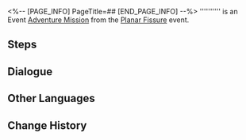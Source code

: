 <%-- [PAGE_INFO]
PageTitle=##
[END_PAGE_INFO] --%>
{{Stub|Dialogue.}}
{{Mission Infobox
|id            = 8012401
|title         = 
|image         = <!--Mission .png-->
|type          = Adventure
|event_name    = Planar Fissure
|chapter       = 
|requirements  = 
* [[Adventure Mission]] ''[[Simulated Universe (II)]]'' completed
* [[Trailblaze Mission]] ''[[No Time for Me, My Friend]]'' completed
|summary       = <!--official mission summary from Fate's Atlas-->
|characters    = Trailblazer
|startLocation = [[Herta Space Station]] - [[Master Control Zone]]
|world         = Herta Space Station
|area          = Master Control Zone
|prev          = Simulated Universe (II)
|next          = 
|rewards       = 
}}
'''''''''' is an Event [[Adventure Mission]] from the [[Planar Fissure]] event.

==Steps==


<!--
==Gameplay Notes==

--><!--
==Trial Character==

-->
==Dialogue==
{{Stub Dialogue}}

{{Dialogue End}}

==Other Languages==
{{Other Languages
|en   = 
|zhs  = 
|zht  = 
|ja   = 
|ko   = 
|es   = 
|fr   = 
|ru   = 
|th   = 
|vi   = 
|de   = 
|id   = 
|pt   = 
}}

==Change History==
{{Change History|1.2}}
